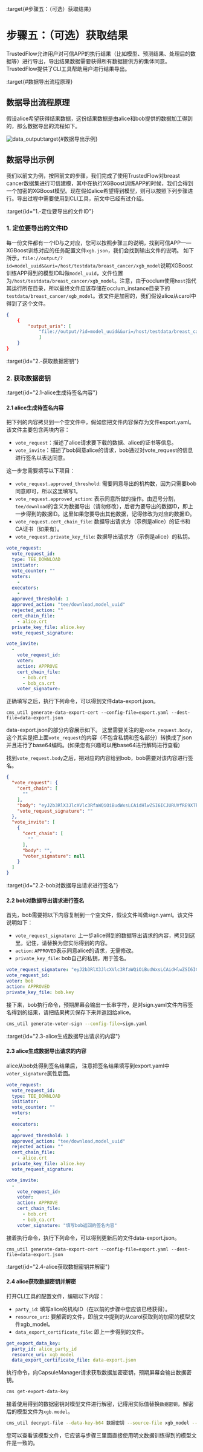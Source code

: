 :target{#步骤五：（可选）获取结果}

# 步骤五：（可选）获取结果

TrustedFlow允许用户对可信APP的执行结果（比如模型、预测结果、处理后的数据等）进行导出，导出结果数据需要获得所有数据提供方的集体同意。TrustedFlow提供了CLI工具帮助用户进行结果导出。

:target{#数据导出流程原理}

## 数据导出流程原理

假设alice希望获得结果数据，这份结果数据是由alice和bob提供的数据加工得到的，那么数据导出的流程如下。

![data\_output](../_assets/data_output.png):target{#数据导出示例}

## 数据导出示例

我们以前文为例，按照前文的步骤，我们完成了使用TrustedFlow对breast cancer数据集进行可信建模，其中在执行XGBoost训练APP的时候，我们会得到一个加密的XGBoost模型。现在假如alice希望得到模型，则可以按照下列步骤进行。导出过程中需要使用到CLI工具，前文中已经有过介绍。

:target{id="1.-定位要导出的文件ID"}

### 1. 定位要导出的文件ID

每一份文件都有一个ID与之对应，您可以按照步骤三的说明，找到可信APP——XGBoost训练对应的任务配置文件`xgb.json`，我们会找到输出文件的说明。
如下所示，`file://output/?id=model_uuid&&uri=/host/testdata/breast_cancer/xgb_model`说明XGBoost训练APP得到的模型ID叫做`model_uuid`，文件位置为`/host/testdata/breast_cancer/xgb_model`。注意，由于occlum使用`host`指代其运行所在目录，所以最终文件应该存储在occlum\_instance目录下的`testdata/breast_cancer/xgb_model`。该文件是加密的，我们假设alice从carol中得到了这个文件。

```json
{
    {
        "output_uris": [
            "file://output/?id=model_uuid&&uri=/host/testdata/breast_cancer/xgb_model"
            ]
    }
}
```

:target{id="2.-获取数据密钥"}

### 2. 获取数据密钥

:target{id="2.1-alice生成待签名内容"}

#### 2.1 alice生成待签名内容

把下列的内容拷贝到一个空文件中，假如您把文件内容保存为文件export.yaml。 该文件主要包含两块内容：

- `vote_request`：描述了alice请求要下载的数据、alice的证书等信息。
- `vote_invite`：描述了bob同意alice的请求，bob通过对vote\_request的信息进行签名以表达同意。

这一步您需要填写以下项目：

- `vote_request.approved_threshold`: 需要同意导出的机构数，因为只需要bob同意即可，所以这里填写1。
- `vote_request.approved_action`: 表示同意所做的操作。由逗号分割，`tee/download`的含义为数据导出（请勿修改），后者为要导出的数据ID，即上一步得到的数据ID。这里如果您要导出其他数据，记得修改为对应的数据ID。
- `vote_request.cert_chain_file`: 数据导出请求方（示例是alice）的证书和CA证书（如果有）。
- `vote_request.private_key_file`: 数据导出请求方（示例是alice）的私钥。

```yaml
vote_request:
  vote_request_id:
  type: TEE_DOWNLOAD
  initiator:
  vote_counter: ""
  voters:
    -
  executors:
    -
  approved_threshold: 1
  approved_action: "tee/download,model_uuid"
  rejected_action: ""
  cert_chain_file:
    - alice.crt
  private_key_file: alice.key
  vote_request_signature:

vote_invite:
  -
    vote_request_id:
    voter:
    action: APPROVE
    cert_chain_file:
      - bob.crt
      - bob_ca.crt
    voter_signature:
```

正确填写之后，执行下列命令，可以得到文件data-export.json。

```none
cms_util generate-data-export-cert --config-file=export.yaml --dest-file=data-export.json
```

data-export.json的部分内容展示如下。 这里需要关注的是`vote_request.body`，这个其实是把上面`vote_request`的内容（不包含私钥和签名部分）转换成了json并且进行了base64编码。(如果您有兴趣可以用base64进行解码进行查看)

找到`vote_request.body`之后，把对应的内容给到bob，bob需要对该内容进行签名。

```json
{
  "vote_request": {
    "cert_chain": [
      ""
    ],
    "body": "eyJ2b3RlX3JlcXVlc3RfaWQiOiBudWxsLCAidHlwZSI6ICJURUVfRE9XTkxPQUQiLCAiaW5pdGlhdG9yIjogbnVsbCwgInZvdGVfY291bnRlciI6ICIiLCAidm90ZXJzIjogW251bGxdLCAiZXhlY3V0b3JzIjogW251bGxdLCAiYXBwcm92ZWRfdGhyZXNob2xkIjogMSwgImFwcHJvdmVkX2FjdGlvbiI6ICJ0ZWUvZG93bmxvYWQsbW9kZWxfdXVpZCIsICJyZWplY3RlZF9hY3Rpb24iOiAiIn0",
    "vote_request_signature": ""
  },
  "vote_invite": [
    {
      "cert_chain": [
        ""
      ],
      "body": "",
      "voter_signature": null
    }
  ]
}
```

:target{id="2.2-bob对数据导出请求进行签名"}

#### 2.2 bob对数据导出请求进行签名

首先，bob需要把以下内容复制到一个空文件，假设文件叫做sign.yaml。该文件说明如下：

- `vote_request_signature`: 上一步alice得到的数据导出请求的内容，拷贝到这里。记住，请替换为您实际得到的内容。
- `action`: `APPROVED`表示同意alice的请求，无需修改。
- `private_key_file`: bob自己的私钥，用于签名。

```yaml
vote_request_signature: "eyJ2b3RlX3JlcXVlc3RfaWQiOiBudWxsLCAidHlwZSI6ICJURUVfRE9XTkxPQUQiLCAiaW5pdGlhdG9yIjogbnVsbCwgInZvdGVfY291bnRlciI6ICIiLCAidm90ZXJzIjogW251bGxdLCAiZXhlY3V0b3JzIjogW251bGxdLCAiYXBwcm92ZWRfdGhyZXNob2xkIjogMSwgImFwcHJvdmVkX2FjdGlvbiI6ICJ0ZWUvZG93bmxvYWQsbW9kZWxfdXVpZCIsICJyZWplY3RlZF9hY3Rpb24iOiAiIn0"
vote_request_id:
voter: bob
action: APPROVED
private_key_file: bob.key
```

接下来，bob执行命令，预期屏幕会输出一长串字符，是对sign.yaml文件内容签名得到的结果，请把结果拷贝保存下来并返回给alice。

```bash
cms_util generate-voter-sign --config-file=sign.yaml
```

:target{id="2.3-alice生成数据导出请求的内容"}

#### 2.3 alice生成数据导出请求的内容

alice从bob处得到签名结果后， 注意把签名结果填写到export.yaml中`voter_signature`属性后面。

```yaml
vote_request:
  vote_request_id:
  type: TEE_DOWNLOAD
  initiator:
  vote_counter: ""
  voters:
    -
  executors:
    -
  approved_threshold: 1
  approved_action: "tee/download,model_uuid"
  rejected_action: ""
  cert_chain_file:
    - alice.crt
  private_key_file: alice.key
  vote_request_signature:

vote_invite:
  -
    vote_request_id:
    voter:
    action: APPROVE
    cert_chain_file:
      - bob.crt
      - bob_ca.crt
    voter_signature: "填写bob返回的签名内容"
```

接着执行命令，执行下列命令，可以得到更新后的文件data-export.json。

```none
cms_util generate-data-export-cert --config-file=export.yaml --dest-file=data-export.json
```

:target{id="2.4-alice获取数据密钥并解密"}

#### 2.4 alice获取数据密钥并解密

打开CLI工具的配置文件，编辑以下内容：

- `party_id`: 填写alice的机构ID（在以前的步骤中您应该已经获得）。
- `resource_uri`: 要解密的文件，即前文中提到的从carol获取到的加密的模型文件xgb\_model。
- `data_export_certificate_file`: 即上一步得到的文件。

```yaml
get_export_data_key:
  party_id: alice_party_id
  resource_uri: xgb_model
  data_export_certificate_file: data-export.json
```

执行命令，向CapsuleManager请求获取数据加密密钥，预期屏幕会输出数据密钥。

```bash
cms get-export-data-key
```

接着使用得到的数据密钥对模型文件进行解密，记得用实际值替换`数据密钥`，解密后的模型文件为`xgb.model`。

```bash
cms_util decrypt-file --data-key-b64 数据密钥 --source-file xgb_model --dest-file xgb.model
```

您可以查看该模型文件，它应该与步骤三里面直接使用明文数据训练得到的模型文件是一致的。
